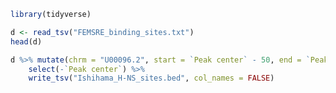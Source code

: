 ```r
library(tidyverse)
```

```r
d <- read_tsv("FEMSRE_binding_sites.txt")
head(d)
```


```r
d %>% mutate(chrm = "U00096.2", start = `Peak center` - 50, end = `Peak center` + 51, name = "H-NS bound", value = ".", strand = "+") %>%
    select(-`Peak center`) %>%
    write_tsv("Ishihama_H-NS_sites.bed", col_names = FALSE)
```



